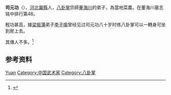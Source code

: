 {{Disputed|time=2009-07-21}}
'''司元功'''（{{bd|？||？}}），[[河北|河北]][[冀縣|冀縣]]人，[[八卦掌|八卦掌]]宗師[[董海川|董海川]]的弟子，為當地菜農。在董海川墓志铭中排行第48。

輕功甚高，據[[梁振蒲|梁振蒲]]弟子[[李子鳴|李子鳴]]曾经见过司元功八十岁时练八卦掌可以一轉身可坐到房上去。

其傳人不多。<ref>{{Cite web|title=八卦掌-流派-特点-及-传人现况_中国传统文化社区_才府|url=https://sns.91ddcc.com/t/120518|accessdate=2019-08-22|work=sns.91ddcc.com|archive-date=2019-08-22|archive-url=https://web.archive.org/web/20190822092606/https://sns.91ddcc.com/t/120518|dead-url=yes}}</ref>

== 参考资料 ==
{{reflist}}

{{Authority control}}
{{DEFAULTSORT:司Yuan}}
[[Category:司姓|Yuan]]
[[Category:中国武术家|Category:中国武术家]]
[[Category:八卦掌|Category:八卦掌]]